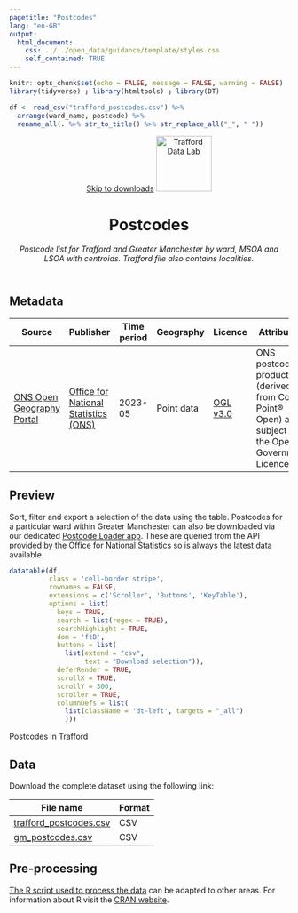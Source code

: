 ```yaml
---
pagetitle: "Postcodes"
lang: "en-GB"
output:
  html_document:
    css: ../../open_data/guidance/template/styles.css
    self_contained: TRUE
---
```


```r
knitr::opts_chunk$set(echo = FALSE, message = FALSE, warning = FALSE)
library(tidyverse) ; library(htmltools) ; library(DT) 

df <- read_csv("trafford_postcodes.csv") %>% 
  arrange(ward_name, postcode) %>%
  rename_all(. %>% str_to_title() %>% str_replace_all("_", " "))
```

<header>
<span id="a11yNav"><a href="#downloads" class="themeBlockDark">Skip to downloads</a></span>
<a href="https://www.trafforddatalab.io/data.html"><img src="https://www.trafforddatalab.io/assets/logo/trafforddatalab_logo.svg" alt="Trafford Data Lab" aria-label="Return to Trafford Data Lab data page" width="100" class="traffordDataLabLogo"/></a>

<h1>Postcodes</h1>
*Postcode list for Trafford and Greater Manchester by ward, MSOA and LSOA with centroids. Trafford file also contains localities.*

</header>

<main>
<h2>Metadata</h2>

<table id="metadata" class="table table-condensed">
  <thead>
    <tr class="header">
      <th>Source</th>
      <th>Publisher</th>
      <th>Time period</th>
      <th>Geography</th>
      <th>Licence</th>
      <th>Attribution</th>
      <th>Last updated</th>
    </tr>
  </thead>
  <tr>
    <td><a href="https://geoportal.statistics.gov.uk/datasets/ons-postcode-directory-may-2023/about" target="_blank">ONS Open Geography Portal</a></td>
    <td><a href="https://www.ons.gov.uk/" target="_blank">Office for National Statistics (ONS)</a></td>
    <td><time datetime="2023-05">2023-05</time></td>
    <td>Point data</td>
    <td><a href="http://www.nationalarchives.gov.uk/doc/open-government-licence/version/3/" target="_blank">OGL v3.0</a></td>
    <td>ONS postcode products (derived from Code-Point&reg; Open) are subject to the Open Government Licence.</td>
    <td><time datetime="2023-06-13">2023-06-13</time></td>
  </tr>
</table>

<h2>Preview</h2>
Sort, filter and export a selection of the data using the table. Postcodes for a particular ward within Greater Manchester can also be downloaded via our dedicated <a href="https://trafforddatalab.shinyapps.io/postcode_loader/" target="_blank">Postcode Loader app</a>. These are queried from the API provided by the Office for National Statistics so is always the latest data available.

```r
datatable(df, 
          class = 'cell-border stripe',
          rownames = FALSE, 
          extensions = c('Scroller', 'Buttons', 'KeyTable'),
          options = list(
            keys = TRUE,
            search = list(regex = TRUE),
            searchHighlight = TRUE,
            dom = 'ftB',
            buttons = list(
              list(extend = "csv", 
                   text = "Download selection")),
            deferRender = TRUE,
            scrollX = TRUE,
            scrollY = 300,
            scroller = TRUE,
            columnDefs = list(
              list(className = 'dt-left', targets = "_all")
              )))
```
<div id="tableFooterTitle">Postcodes in Trafford</div>

<h2>Data</h2>
<span id ="downloads">Download the complete dataset using the following link:</span>

|File name |Format |
|---|---|
|[trafford_postcodes.csv](trafford_postcodes.csv) |CSV |
|[gm_postcodes.csv](gm_postcodes.csv) |CSV |

<h2>Pre-processing</h2>
[The R script used to process the data](pre-processing.R) can be adapted to other areas. For information about R visit the <a href="https://cran.r-project.org" target="_blank">CRAN website</a>.

</main>

<script>
  // Fixes to dynamic elements created by DataTables to improve accessibility
  var removeElFn = setInterval(removeElement, 1000);
  
  function removeElement() {
    try {
      var el = document.getElementsByClassName("dataTables_scrollBody")[0].childNodes[0];
      el.removeChild(el.childNodes[0]); // Remove unwanted hidden text element from table - causing accessibility alert as it has no label
      
      el.parentNode.setAttribute('tabindex', '0');  // add attribute allowing keyboard users to access scrollable area
      
      clearInterval(removeElFn);  // cancel any further calls to this function as we have completed all actions
    }
    catch(e) {
      // form element 'el' doesn't exist yet so setInterval will call the function again until it does
    }
  }
</script>